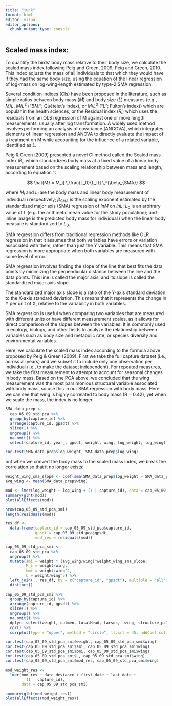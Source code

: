 ```yaml
---
title: "junk"
format: html
editor: visual
editor_options: 
  chunk_output_type: console
---
```


## Scaled mass index:

To quantify the birds' body mass relative to their body size, we calculate the scaled mass index following Peig and Green, 2009, Peig and Green, 2010. This index adjusts the mass of all individuals to that which they would have if they had the same body size, using the equation of the linear regression of log-mass on log-wing-length estimated by type-2 SMA regression.

Several condition indices (CIs) have been proposed in the literature, such as simple ratios between body mass ($M$) and body size ($L$) measures (e.g., $M/L$, ${M/L}^2$ ("$BMI$"; Quételet's index), or ${M/L}^3$ ("$L$"; Fulton's index)) which are popular in the health sciences, or the Residual index ($R_i$) which uses the residuals from an OLS regression of M against one or more length measurements, usually after log transformation. A widely used method involves performing an analysis of covariance (ANCOVA), which integrates elements of linear regression and ANOVA to directly evaluate the impact of a treatment on M while accounting for the influence of a related variable, identified as $L$.

Peig & Green (2009) presented a novel CI method called the Scaled mass index $\hat{M}_i$, which standardizes body mass at a fixed value of a linear body measurement based on the scaling relationship between mass and length, according to equation 1:

$$
\hat{M} = M_i[ \,\frac{L_0}{L_i}] \,^{\beta_{SMA}}
$$

where $M_i$ and $L_i$ are the body mass and linear body measurement of individual $i$ respectively; $\beta_{SMA}$ is the scaling exponent estimated by the standardized major axis (SMA) regression of $lnM$ on $lnL$; $L_0$ is an arbitrary value of $L$ (e.g. the arithmetic mean value for the study population); and inline image is the predicted body mass for individual $i$ when the linear body measure is standardized to $L_0$.

SMA regression differs from traditional regression methods like OLR regression in that it assumes that both variables have errors or variation associated with them, rather than just the Y variable. This means that SMA regression is more appropriate when both variables are measured with some level of error.

SMA regression involves finding the slope of the line that best fits the data points by minimizing the perpendicular distance between the line and the data points. This line is called the major axis, and its slope is called the standardized major axis slope.

The standardized major axis slope is a ratio of the Y-axis standard deviation to the X-axis standard deviation. This means that it represents the change in Y per unit of X, relative to the variability in both variables.

SMA regression is useful when comparing two variables that are measured with different units or have different measurement scales, as it allows for direct comparison of the slopes between the variables. It is commonly used in ecology, biology, and other fields to analyze the relationship between variables such as body size and metabolic rate, or species diversity and environmental variables.

Here, we calculate the scaled mass index according to the formula above proposed by Peig & Green (2009). First we take the full capture dataset (i.e., across all years) and we subset it to include only one observation per individual (i.e., to make the dataset independent). For repeated measures, we take the first measurement to attempt to account for seasonal changes in body mass. Based on the PCA above, we concluded that the wing measurement was the most parsimonious structural variable associated with body mass, so use this in our SMA regression with body mass. Here we can see that wing is highly correlated to body mass (R = 0.42), yet when we scale the mass, the index is no longer 

```r
SMA_data_prep <- 
  cap_05_09_std_pca %>% 
  group_by(capture_id) %>% 
  arrange(capture_id, gpsdt) %>% 
  slice(1) %>% 
  ungroup() %>% 
  na.omit() %>%
  select(capture_id, year_, gpsdt, weight, wing, log_weight, log_wing)

cor.test(SMA_data_prep$log_weight, SMA_data_prep$log_wing)
```

but when we convert the body mass to the scaled mass index, we break the correlation so that it no longer exists:

```r
weight_wing_sma_slope <- coef(sma(SMA_data_prep$log_weight ~ SMA_data_prep$log_wing))[2]
avg_wing <- mean(SMA_data_prep$wing)

mod <- lmer(log_weight ~ log_wing + (1 | capture_id), data = cap_05_09_std_pca)
summary(glht(mod))
plot(allEffects(mod))

nrow(cap_05_09_std_pca_smi)
length(residuals(mod))

res_df <- 
  data.frame(capture_id = cap_05_09_std_pca$capture_id, 
             gpsdt = cap_05_09_std_pca$gpsdt,
             mod_res = residuals(mod))

cap_05_09_std_pca_smi <-
  cap_05_09_std_pca %>% 
  ungroup() %>% 
  mutate(smi = weight * (avg_wing/wing)^weight_wing_sma_slope,
         M_L = weight/wing,
         bmi = weight/wing^2,
         L = weight/wing^3) %>% 
  left_join(., res_df, by = c("capture_id", "gpsdt"), multiple = "all") %>%
  distinct()

cap_05_09_std_pca_smi %>% 
  group_by(capture_id) %>% 
  arrange(capture_id, gpsdt) %>% 
  slice(1) %>% 
  ungroup() %>% 
  na.omit() %>% 
  dplyr::select(weight, culmen, totalHead, tarsus,  wing, structure_pc1, smi, bmi, L, mod_res) %>% 
  cor() %>% 
  corrplot(type = "upper", method = "circle", tl.srt = 45, addCoef.col = 'black')

cor.test(cap_05_09_std_pca_smi$weight, cap_05_09_std_pca_smi$wing)
cor.test(cap_05_09_std_pca_smi$smi, cap_05_09_std_pca_smi$wing)
cor.test(cap_05_09_std_pca_smi$bmi, cap_05_09_std_pca_smi$wing)
cor.test(cap_05_09_std_pca_smi$L, cap_05_09_std_pca_smi$wing)
cor.test(cap_05_09_std_pca_smi$mod_res, cap_05_09_std_pca_smi$wing)
```


```r
mod_weight_res <-
  lmer(mod_res ~ date_deviance + first_date + last_date +
         (1 | capture_id),
       data = cap_05_09_std_pca_smi)

summary(glht(mod_weight_res))
plot(allEffects(mod_weight_res))
```
